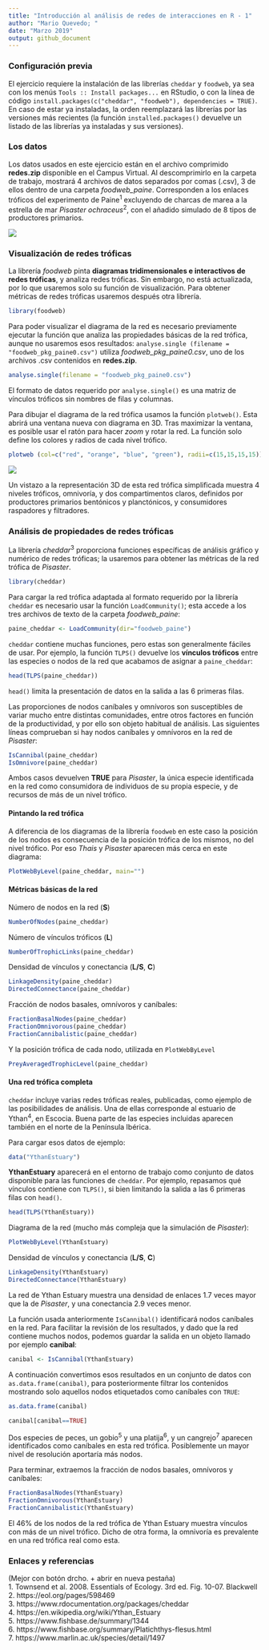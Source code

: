 ```yaml
---
title: "Introducción al análisis de redes de interacciones en R - 1"
author: "Mario Quevedo; "
date: "Marzo 2019"
output: github_document
---
```



### Configuración previa

El ejercicio requiere la instalación de las librerías `cheddar` y `foodweb`, ya sea con los menús `Tools :: Install packages...` en RStudio, o con la línea de código `install.packages(c("cheddar", "foodweb"), dependencies = TRUE)`. En caso de estar ya instaladas, la orden reemplazará las librerías por las versiones más recientes (la función `installed.packages()` devuelve un listado de las librerías ya instaladas y sus versiones).

### Los datos

Los datos usados en este ejercicio están en el archivo comprimido **redes.zip** disponible en el Campus Virtual. Al descomprimirlo en la carpeta de trabajo, mostrará 4 archivos de datos separados por comas (.csv), 3 de ellos dentro de una carpeta *foodweb_paine*. Corresponden a los enlaces tróficos del experimento de Paine^1^ excluyendo de charcas de marea a la estrella de mar *Pisaster ochraceus*^2^, con el añadido simulado de 8 tipos de productores primarios.

![](networks_files/figure-markdown_github/paine_starfish.png)

### Visualización de redes tróficas

La librería *foodweb* pinta **diagramas tridimensionales e interactivos de redes tróficas**, y analiza redes tróficas. Sin embargo, no está actualizada, por lo que usaremos solo su función de visualización. Para obtener métricas de redes tróficas usaremos después otra librería.

```r
library(foodweb)
```

Para poder visualizar el diagrama de la red es necesario previamente ejecutar la función que analiza las propiedades básicas de la red trófica, aunque no usaremos esos resultados: `analyse.single (filename = "foodweb_pkg_paine0.csv")` utiliza *foodweb_pkg_paine0.csv*, uno de los archivos .csv contenidos en **redes.zip**.

```r
analyse.single(filename = "foodweb_pkg_paine0.csv")
```

El formato de datos requerido por `analyse.single()` es una matriz de vínculos tróficos sin nombres de filas y columnas.

Para dibujar el diagrama de la red trófica usamos la función `plotweb()`. Esta abrirá una ventana nueva con diagrama en 3D. Tras maximizar la ventana, es posible usar el ratón para hacer *zoom* y rotar la red. La función solo define los colores y radios de cada nivel trófico.

```r
plotweb (col=c("red", "orange", "blue", "green"), radii=c(15,15,15,15))
```

![](networks_files/figure-markdown_github/paine_starfish_3d.png)

Un vistazo a la representación 3D de esta red trófica simplificada muestra 4 niveles tróficos, omnivoría, y dos compartimentos claros, definidos por productores primarios bentónicos y planctónicos, y consumidores raspadores y filtradores.

### Análisis de propiedades de redes tróficas

La librería *cheddar*^3^ proporciona funciones específicas de análisis gráfico y numérico de redes tróficas; la usaremos para obtener las métricas de la red trófica de *Pisaster*.

```r
library(cheddar)
```

Para cargar la red trófica adaptada al formato requerido por la librería `cheddar` es necesario usar la función `LoadCommunity()`; esta accede a los tres archivos de texto de la carpeta *foodweb_paine*:

```r
paine_cheddar <- LoadCommunity(dir="foodweb_paine")
```

`cheddar` contiene muchas funciones, pero estas son generalmente fáciles de usar. Por ejemplo, la función `TLPS()` devuelve los **vínculos tróficos** entre las especies o nodos de la red que acabamos de asignar a `paine_cheddar`:

```r
head(TLPS(paine_cheddar))
```

`head()` limita la presentación de datos en la salida a las 6 primeras filas.

Las proporciones de nodos caníbales y omnívoros son susceptibles de variar mucho entre distintas comunidades, entre otros factores en función de la productividad, y por ello son objeto habitual de análisis. Las siguientes líneas comprueban si hay nodos caníbales y omnívoros en la red de *Pisaster*: 

```r
IsCannibal(paine_cheddar)
IsOmnivore(paine_cheddar)
```

Ambos casos devuelven **TRUE** para *Pisaster*, la única especie identificada en la red como consumidora de individuos de su propia especie, y de recursos de más de un nivel trófico.

#### Pintando la red trófica

A diferencia de los diagramas de la librería `foodweb` en este caso la posición de los nodos es consecuencia de la posición trófica de los mismos, no del nivel trófico. Por eso *Thais* y *Pisaster* aparecen más cerca en este diagrama:

```r
PlotWebByLevel(paine_cheddar, main="")
```

#### Métricas básicas de la red

Número de nodos en la red (**S**)
```r
NumberOfNodes(paine_cheddar)
```

Número de vínculos tróficos (**L**)
```r
NumberOfTrophicLinks(paine_cheddar)
```

Densidad de vínculos y conectancia (**L/S**, **C**)
```r
LinkageDensity(paine_cheddar)
DirectedConnectance(paine_cheddar)
```

Fracción de nodos basales, omnívoros y caníbales:
```r
FractionBasalNodes(paine_cheddar)
FractionOmnivorous(paine_cheddar)
FractionCannibalistic(paine_cheddar)
```

Y la posición trófica de cada nodo, utilizada en `PlotWebByLevel`
```r
PreyAveragedTrophicLevel(paine_cheddar) 
```

#### Una red trófica completa
`cheddar` incluye varias redes tróficas reales, publicadas, como ejemplo de las posibilidades de análisis. Una de ellas corresponde al estuario de Ythan^4^, en Escocia. Buena parte de las especies incluidas aparecen también en el norte de la Península Ibérica.

Para cargar esos datos de ejemplo:

```r
data("YthanEstuary")
```

**YthanEstuary** aparecerá en el entorno de trabajo como conjunto de datos disponible para las funciones de `cheddar`. Por ejemplo, repasamos qué vínculos contiene con `TLPS()`, si bien limitando la salida a las 6 primeras filas con `head()`. 

```r
head(TLPS(YthanEstuary))
```

Diagrama de la red (mucho más compleja que la simulación de *Pisaster*):

```r
PlotWebByLevel(YthanEstuary)
```

Densidad de vínculos y conectancia (**L/S**, **C**)
```r
LinkageDensity(YthanEstuary)
DirectedConnectance(YthanEstuary)
```

La red de Ythan Estuary muestra una densidad de enlaces 1.7 veces mayor que la de *Pisaster*, y una conectancia 2.9 veces menor.

La función usada anteriormente `IsCannibal()` identificará nodos caníbales en la red. Para facilitar la revisión de los resultados, y dado que la red contiene muchos nodos, podemos guardar la salida en un objeto llamado por ejemplo **canibal**:

```r
canibal <- IsCannibal(YthanEstuary)
```

A continuación convertimos esos resultados en un conjunto de datos con `as.data.frame(canibal)`, para posteriormente filtrar los contenidos mostrando solo aquellos nodos etiquetados como caníbales con `TRUE`: 

```r
as.data.frame(canibal)
```

```r
canibal[canibal==TRUE]
```

Dos especies de peces, un gobio^5^ y una platija^6^, y un cangrejo^7^ aparecen identificados como caníbales en esta red trófica. Posiblemente un mayor nivel de resolución aportaría más nodos.

Para terminar, extraemos la fracción de nodos basales, omnívoros y caníbales:
```r
FractionBasalNodes(YthanEstuary)
FractionOmnivorous(YthanEstuary)
FractionCannibalistic(YthanEstuary)
```

El 46% de los nodos de la red trófica de Ythan Estuary muestra vínculos con más de un nivel trófico. Dicho de otra forma, la omnivoría es prevalente en una red trófica real como esta.

### Enlaces y referencias
(Mejor con botón drcho. + abrir en nueva pestaña)  
1. Townsend et al. 2008. Essentials of Ecology. 3rd ed. Fig. 10-07. Blackwell  
2. https://eol.org/pages/598469  
3. https://www.rdocumentation.org/packages/cheddar  
4. https://en.wikipedia.org/wiki/Ythan_Estuary  
5. https://www.fishbase.de/summary/1344  
6. https://www.fishbase.org/summary/Platichthys-flesus.html    
7. https://www.marlin.ac.uk/species/detail/1497